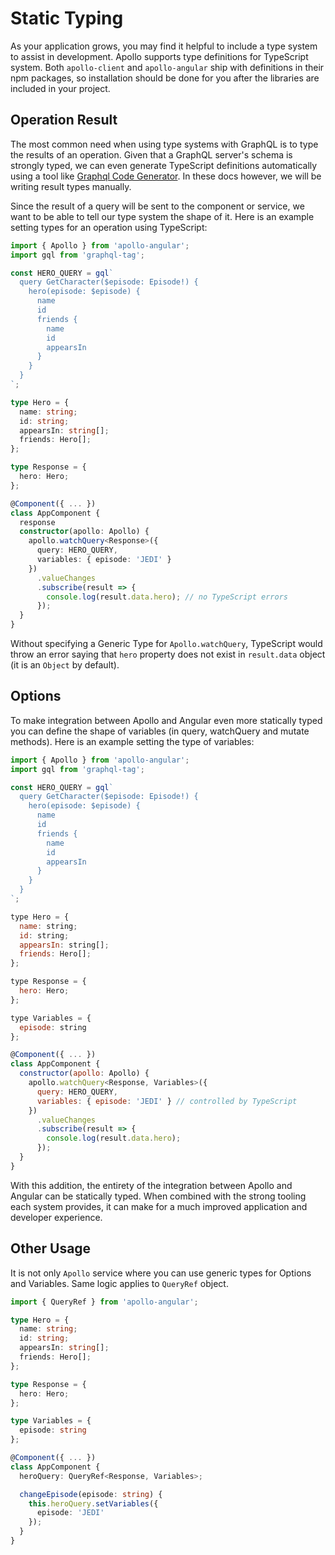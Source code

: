 # Static Typing

As your application grows, you may find it helpful to include a type system to
assist in development. Apollo supports type definitions for TypeScript system.
Both `apollo-client` and `apollo-angular` ship with definitions in their npm
packages, so installation should be done for you after the libraries are
included in your project.

## Operation Result

The most common need when using type systems with GraphQL is to type the results
of an operation. Given that a GraphQL server's schema is strongly typed, we can
even generate TypeScript definitions automatically using a tool like
[Graphql Code Generator](https://graphql-code-generator.com/docs/plugins/typescript-apollo-angular). In these docs
however, we will be writing result types manually.

Since the result of a query will be sent to the component or service, we want to
be able to tell our type system the shape of it. Here is an example setting
types for an operation using TypeScript:

```ts
import { Apollo } from 'apollo-angular';
import gql from 'graphql-tag';

const HERO_QUERY = gql`
  query GetCharacter($episode: Episode!) {
    hero(episode: $episode) {
      name
      id
      friends {
        name
        id
        appearsIn
      }
    }
  }
`;

type Hero = {
  name: string;
  id: string;
  appearsIn: string[];
  friends: Hero[];
};

type Response = {
  hero: Hero;
};

@Component({ ... })
class AppComponent {
  response
  constructor(apollo: Apollo) {
    apollo.watchQuery<Response>({
      query: HERO_QUERY,
      variables: { episode: 'JEDI' }
    })
      .valueChanges
      .subscribe(result => {
        console.log(result.data.hero); // no TypeScript errors
      });
  }
}
```

Without specifying a Generic Type for `Apollo.watchQuery`, TypeScript would throw
an error saying that `hero` property does not exist in `result.data` object (it
is an `Object` by default).

## Options

To make integration between Apollo and Angular even more statically typed you
can define the shape of variables (in query, watchQuery and mutate methods).
Here is an example setting the type of variables:

```javascript
import { Apollo } from 'apollo-angular';
import gql from 'graphql-tag';

const HERO_QUERY = gql`
  query GetCharacter($episode: Episode!) {
    hero(episode: $episode) {
      name
      id
      friends {
        name
        id
        appearsIn
      }
    }
  }
`;

type Hero = {
  name: string;
  id: string;
  appearsIn: string[];
  friends: Hero[];
};

type Response = {
  hero: Hero;
};

type Variables = {
  episode: string
};

@Component({ ... })
class AppComponent {
  constructor(apollo: Apollo) {
    apollo.watchQuery<Response, Variables>({
      query: HERO_QUERY,
      variables: { episode: 'JEDI' } // controlled by TypeScript
    })
      .valueChanges
      .subscribe(result => {
        console.log(result.data.hero);
      });
  }
}
```

With this addition, the entirety of the integration between Apollo and Angular
can be statically typed. When combined with the strong tooling each system
provides, it can make for a much improved application and developer experience.

## Other Usage

It is not only `Apollo` service where you can use generic types for Options and
Variables. Same logic applies to `QueryRef` object.

```ts
import { QueryRef } from 'apollo-angular';

type Hero = {
  name: string;
  id: string;
  appearsIn: string[];
  friends: Hero[];
};

type Response = {
  hero: Hero;
};

type Variables = {
  episode: string
};

@Component({ ... })
class AppComponent {
  heroQuery: QueryRef<Response, Variables>;

  changeEpisode(episode: string) {
    this.heroQuery.setVariables({
      episode: 'JEDI'
    });
  }
}
```
